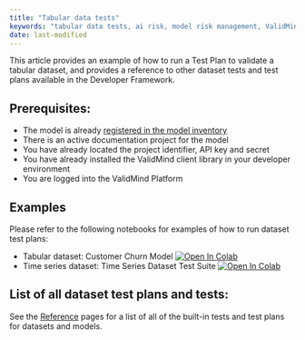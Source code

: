 ```yaml
---
title: "Tabular data tests"
keywords: "tabular data tests, ai risk, model risk management, ValidMind"
date: last-modified
---
```


This article provides an example of how to run a Test Plan to validate a tabular dataset, and provides a reference to other dataset tests and test plans available in the Developer Framework. 

## Prerequisites:

* The model is already [registered in the model inventory](register-models-in-model-inventory.qmd)
* There is an active documentation project for the model
* You have already located the project identifier, API key and secret
* You have already installed the ValidMind client library in your developer environment
* You are logged into the ValidMind Platform

## Examples

Please refer to the following notebooks for examples of how to run dataset test plans: 

- Tabular dataset: Customer Churn Model [![Open In Colab](https://colab.research.google.com/assets/colab-badge.svg)](https://colab.research.google.com/drive/10uImCqleKr72z_FhfPmyvfpD6tF-jEvy?usp=share_link)
- Time series dataset: Time Series Dataset Test Suite [![Open In Colab](https://colab.research.google.com/assets/colab-badge.svg)](https://drive.google.com/file/d/1RbgGJk9mqQiZK_pFHdctKAObPXafonY1/view?usp=sharing) 

## List of all dataset test plans and tests: 

See the [Reference](reference.qmd) pages for a list of all of the built-in tests and test plans for datasets and models.

<!---
## Related Topics

Provide links or references to related topics that users might find useful or interesting. These could be other articles, resources, or tools related to the main topic.
--->